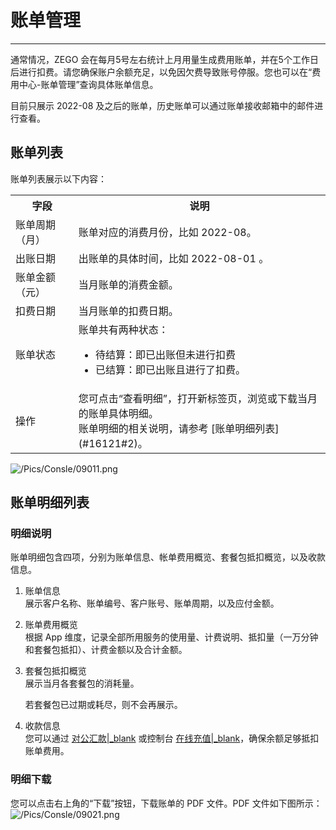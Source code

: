 # 账单管理

- - -

通常情况，ZEGO 会在每月5号左右统计上月用量生成费用账单，并在5个工作日后进行扣费。请您确保账户余额充足，以免因欠费导致账号停服。您也可以在“费用中心-账单管理”查询具体账单信息。

<div class="mk-hint">


目前只展示 2022-08 及之后的账单，历史账单可以通过账单接收邮箱中的邮件进行查看。

</div>

## 账单列表

账单列表展示以下内容：

<table>
  <colgroup>
    <col width="20%">
    <col width="80%">
  </colgroup>
<tbody><tr>
<th>字段</th>
<th>说明</th>
</tr>
<tr>
<td>账单周期（月）</td>
<td>账单对应的消费月份，比如 2022-08。</td>
</tr>
<tr>
<td>出账日期</td>
<td>出账单的具体时间，比如 2022-08-01 。&nbsp;</td>
</tr>
<tr>
<td>账单金额（元）</td>
<td>当月账单的消费金额。</td>
</tr>
<tr>
<td>扣费日期</td>
<td>当月账单的扣费日期。</td>
</tr>
<tr>
<td>账单状态</td>
<td>账单共有两种状态：<ul><li>待结算：即已出账但未进行扣费</li><li>已结算：即已出账且进行了扣费。</li><ul></ul></ul></td>
</tr>
<tr>
<td>操作</td>
<td>您可点击“查看明细”，打开新标签页，浏览或下载当月的账单具体明细。<br>账单明细的相关说明，请参考 [账单明细列表](#16121#2)。</td>
</tr>
</tbody></table>

![/Pics/Consle/09011.png](http://doc.oa.zego.im/Pics/Consle/09011.png)


## 账单明细列表

### 明细说明

账单明细包含四项，分别为账单信息、帐单费用概览、套餐包抵扣概览，以及收款信息。

1. 账单信息   
展示客户名称、账单编号、客户账号、账单周期，以及应付金额。

2. 账单费用概览    
根据 App 维度，记录全部所用服务的使用量、计费说明、抵扣量（一万分钟和套餐包抵扣）、计费金额以及合计金额。

3. 套餐包抵扣概览   
展示当月各套餐包的消耗量。

    <div class="mk-warning">

    若套餐包已过期或耗尽，则不会再展示。
    </div>

4. 收款信息   
您可以通过 [对公汇款\|_blank](#12158) 或控制台 [在线充值\|_blank](14482)，确保余额足够抵扣账单费用。

### 明细下载

您可以点击右上角的“下载”按钮，下载账单的 PDF 文件。PDF 文件如下图所示：
![/Pics/Consle/09021.png](http://doc.oa.zego.im/Pics/Consle/09021.png)
